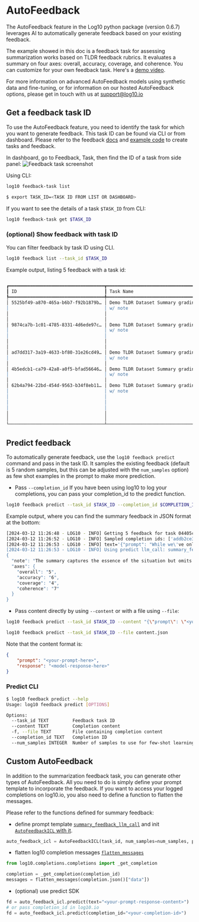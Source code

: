 # AutoFeedback

The AutoFeedback feature in the Log10 python package (version 0.6.7) leverages AI to automatically generate feedback based on your existing feedback.

The example showed in this doc is a feedback task for assessing summarization works based on TLDR feedback rubrics. It evaluates a summary on four axes: overall, accuracy, coverage, and coherence. You can customize for your own feedback task.
Here's a [demo video](https://www.loom.com/share/d8edc6de392a4cae94793a398031249d?sid=94654364-4bfc-4460-a8c1-23186c92c543).

For more information on advanced AutoFeedback models using synthetic data and fine-tuning, or for information on our hosted AutoFeedback options, please get in touch with us at support@log10.io

## Get a feedback task ID

To use the AutoFeedback feature, you need to identify the task for which you want to generate feedback. This task ID can be found via CLI or from dashboard. Please refer to the feedback [docs](./feedback.mdx) and [example code](https://github.com/log10-io/log10/blob/4cb7a1c65aa35b267eeb900a582ed3ab681faeb0/examples/feedback/summary_feedback.py) to create tasks and feedback.

In dashboard, go to Feedback, Task, then find the ID of a task from side panel:
![Feedback task screenshot](/images/docs/feedback_task.png)

Using CLI:

```bash
log10 feedback-task list
```

```bash
$ export TASK_ID=<TASK ID FROM LIST OR DASHBOARD>
```

If you want to see the details of a task `$TASK_ID` from CLI:

```bash
log10 feedback-task get $TASK_ID
```

### (optional) Show feedback with task ID

You can filter feedback by task ID using CLI.

```bash
log10 feedback list --task_id $TASK_ID
```

Example output, listing 5 feedback with a task id:

```bash
                                                                       Feedback
┏━━━━━━━━━━━━━━━━━━━━━━━━━━━━━━━━━━━━┳━━━━━━━━━━━━━━━━━━━━━━━━━━━━━━━━━━━━┳━━━━━━━━━━━━━━━━━━━━━━━━━━━━━━━━━━━━┳━━━━━━━━━━━━━━━━━━━━━━━━━━━━━━━━━━━━━┓
┃ ID                                 ┃ Task Name                          ┃ Feedback                           ┃ Completion ID                       ┃
┡━━━━━━━━━━━━━━━━━━━━━━━━━━━━━━━━━━━━╇━━━━━━━━━━━━━━━━━━━━━━━━━━━━━━━━━━━━╇━━━━━━━━━━━━━━━━━━━━━━━━━━━━━━━━━━━━╇━━━━━━━━━━━━━━━━━━━━━━━━━━━━━━━━━━━━━┩
│ 5525bf49-a870-465a-b6b7-f92b1879b… │ Demo TLDR Dataset Summary grading  │ {"note": "The summary conveys the  │ 431ee175-3a37-436a-bd46-5f3c2b7976… │
│                                    │ w/ note                            │ main idea of the post.",           │                                     │
│                                    │                                    │ "overall": 7, "accuracy": 7,       │                                     │
│                                    │                                    │ "coverage": 7, "coherence": 7}     │                                     │
│ 9874ca7b-1c01-4785-8331-4d6ede97c… │ Demo TLDR Dataset Summary grading  │ {"note": "•explicit purpose        │ 447c3b69-6aea-4f4d-95e6-cbf37adca8… │
│                                    │ w/ note                            │ statement will make summary        │                                     │
│                                    │                                    │ perfect. ", "overall": 6,          │                                     │
│                                    │                                    │ "accuracy": 7, "coverage": 6,      │                                     │
│                                    │                                    │ "coherence": 7}                    │                                     │
│ ad7dd317-3a19-4633-bf80-31e26cd49… │ Demo TLDR Dataset Summary grading  │ {"note": "Missing details of       │ 1d2396bf-df44-4eaf-a98a-a7efc6035f… │
│                                    │ w/ note                            │ why.", "overall": 4, "accuracy":   │                                     │
│                                    │                                    │ 7, "coverage": 4, "coherence": 7}  │                                     │
│ 4b5edcb1-ca79-42a8-a0f5-bfad56646… │ Demo TLDR Dataset Summary grading  │ {"note": "Should mention they're   │ 264a3ca1-7bcc-4679-b8ad-8ad9d06970… │
│                                    │ w/ note                            │ male.", "overall": 6, "accuracy":  │                                     │
│                                    │                                    │ 7, "coverage": 6, "coherence": 7}  │                                     │
│ 62b4a794-22bd-454d-9563-b34f8eb11… │ Demo TLDR Dataset Summary grading  │ {"note": "•summary is sufficient   │ 32a5de77-2cff-409f-b20c-7a44b2bfde… │
│                                    │ w/ note                            │ to provide a gist of OP's          │                                     │
│                                    │                                    │ dilemma.\n\n•an explicit purpose   │                                     │
│                                    │                                    │ statement will make the summary    │                                     │
│                                    │                                    │ better. ", "overall": 6,           │                                     │
│                                    │                                    │ "accuracy": 7, "coverage": 6,      │                                     │
│                                    │                                    │ "coherence": 7}                    │                                     │
└────────────────────────────────────┴────────────────────────────────────┴────────────────────────────────────┴─────────────────────────────────────┘
```

## Predict feedback

To automatically generate feedback, use the `log10 feedback predict` command and pass in the task ID. It samples the existing feedback (default is 5 random samples, but this can be adjusted with the `num_samples` option) as few shot examples in the prompt to make more prediction.

- Pass `--completion_id`
  If you have been using log10 to log your completions, you can pass your completion_id to the predict function.

```bash
log10 feedback predict --task_id $TASK_ID --completion_id $COMPLETION_ID
```

Example output, where you can find the summary feedback in JSON format at the bottom:

```bash
[2024-03-12 11:26:48 - LOG10 - INFO] Getting 5 feedback for task 04405cbc-3420-4901-97b6-f8b7ed248205
[2024-03-12 11:26:52 - LOG10 - INFO] Sampled completion ids: ['addb2ce3-49b6-41ba-8252-9d4103005608', '447c3b69-6aea-4f4d-95e6-cbf37adca846', '2966d9b0-cb43-4a44-9f02-bd431efe5824', '98d12905-e479-4c18-96e3-c88d0dee38ba', 'd6a614cc-bf67-4211-a4d5-5c9bf5f6b479']
[2024-03-12 11:26:53 - LOG10 - INFO] text='{"prompt": "While we\'ve only been in a proper relationship for 2 months we\'ve been romantically involved one way or another for the past 6 months. Yesterday she said there was something she wanted to ask me but felt horrible asking it so never ended up asking me. Today I convinced her that it was best for our interests that she just comes out and says it. She was unable to say it over Skype so she just sent me a text, the text said \\"Sometimes I get slightly paranoid that like sometimes I think that you might like the idea of having a girlfriend or just having a girlfriend more than you actually like me as a person\\".\\n\\nFirst and foremost I love this girl so much, I\'d do anything for her and it hurt me a little that she thinks this. I tried to explain to her how much I like her and there\'s no one else in the world I\'d want to be with but no matter what I say she says the doubt is still in her mind.\\n\\nI have a feeling that she might be insecure about our relationship because she told me that someone had told her that I wanted to have sex with her when I first met her (this is from one of my friends crazy ex\'s and is not true). I really like her and I want to make this work but what ever I say she doesn\'t seem to listen to me, how can I make her believe that I think she is the most amazing person in the world and I want to be with her, not the idea of a relationship?", "response": "My girlfriend thinks I like the idea of a girlfriend more than her."}'
[2024-03-12 11:26:53 - LOG10 - INFO] Using predict llm_call: summary_feedback_llm_call
{
  "note": "The summary captures the essence of the situation but omits key details about the cause of the girlfriend's insecurity and the narrator's efforts to reassure her.",
  "axes": {
    "overall": "5",
    "accuracy": "6",
    "coverage": "4",
    "coherence": "7"
  }
}
```

- Pass content directly by using `--content` or with a file using `--file`:

```bash
log10 feedback predict --task_id $TASK_ID --content "{\"prompt\": \"<your-prompt-here>\", \"response\": \"<model-response-here>\"}"

log10 feedback predict --task_id $TASK_ID --file content.json
```

Note that the content format is:
```json
{
    "prompt": "<your-prompt-here>",
    "response": "<model-response-here>"
}
```

### Predict CLI

```bash
$ log10 feedback predict --help
Usage: log10 feedback predict [OPTIONS]

Options:
  --task_id TEXT         Feedback task ID
  --content TEXT         Completion content
  -f, --file TEXT        File containing completion content
  --completion_id TEXT   Completion ID
  --num_samples INTEGER  Number of samples to use for few-shot learning
```

## Custom AutoFeedback

In addition to the summarization feedback task, you can generate other types of AutoFeedback.
All you need to do is simply define your prompt template to incorporate the feedback.
If you want to access your logged completions on log10.io, you also need to define a function to flatten the messages.

Please refer to the functions defined for summary feedback:

- define prompt template [`summary_feedback_llm_call`](https://github.com/log10-io/log10/blob/4cb7a1c65aa35b267eeb900a582ed3ab681faeb0/log10/feedback/_summary_feedback_utils.py#L77) and init [`AutoFeedbackICL` with it](https://github.com/log10-io/log10/blob/4cb7a1c65aa35b267eeb900a582ed3ab681faeb0/log10/feedback/autofeedback.py#L30C60-L30C114).

```python
auto_feedback_icl = AutoFeedbackICL(task_id, num_samples=num_samples, predict_func=summary_feedback_llm_call)
```

- flatten log10 completion messages [`flatten_messages`](https://github.com/log10-io/log10/blob/4cb7a1c65aa35b267eeb900a582ed3ab681faeb0/log10/feedback/_summary_feedback_utils.py#L80C5-L80C21)

```python
from log10.completions.completions import _get_completion

completion = _get_completion(completion_id)
messages = flatten_messages(completion.json()["data"])
```

- (optional) use predict SDK

```python
fd = auto_feedback_icl.predict(text="<your-prompt-response-content>")
# or pass completion_id in log10.io
fd = auto_feedback_icl.predict(completion_id="<your-completion-id>")
```
